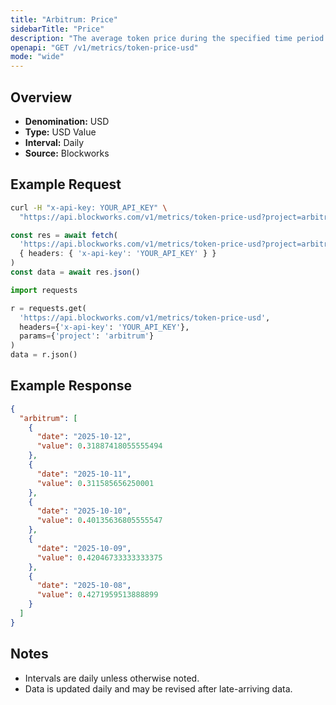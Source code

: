 ```yaml
---
title: "Arbitrum: Price"
sidebarTitle: "Price"
description: "The average token price during the specified time period for the native asset of that chain."
openapi: "GET /v1/metrics/token-price-usd"
mode: "wide"
---
```


## Overview

- **Denomination:** USD
- **Type:** USD Value
- **Interval:** Daily
- **Source:** Blockworks

## Example Request

<CodeGroup>

```bash cURL
curl -H "x-api-key: YOUR_API_KEY" \
  "https://api.blockworks.com/v1/metrics/token-price-usd?project=arbitrum"
```

```typescript TypeScript
const res = await fetch(
  'https://api.blockworks.com/v1/metrics/token-price-usd?project=arbitrum',
  { headers: { 'x-api-key': 'YOUR_API_KEY' } }
)
const data = await res.json()
```

```python Python
import requests

r = requests.get(
  'https://api.blockworks.com/v1/metrics/token-price-usd',
  headers={'x-api-key': 'YOUR_API_KEY'},
  params={'project': 'arbitrum'}
)
data = r.json()
```

</CodeGroup>

## Example Response

```json
{
  "arbitrum": [
    {
      "date": "2025-10-12",
      "value": 0.31887418055555494
    },
    {
      "date": "2025-10-11",
      "value": 0.311585656250001
    },
    {
      "date": "2025-10-10",
      "value": 0.40135636805555547
    },
    {
      "date": "2025-10-09",
      "value": 0.42046733333333375
    },
    {
      "date": "2025-10-08",
      "value": 0.4271959513888899
    }
  ]
}
```

## Notes
- Intervals are daily unless otherwise noted.
- Data is updated daily and may be revised after late-arriving data.